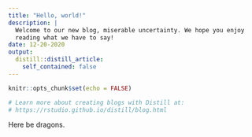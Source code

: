 ```yaml
---
title: "Hello, world!"
description: |
  Welcome to our new blog, miserable uncertainty. We hope you enjoy 
  reading what we have to say!
date: 12-20-2020
output:
  distill::distill_article:
    self_contained: false
---
```


```r
knitr::opts_chunk$set(echo = FALSE)

# Learn more about creating blogs with Distill at:
# https://rstudio.github.io/distill/blog.html

```

Here be dragons.

